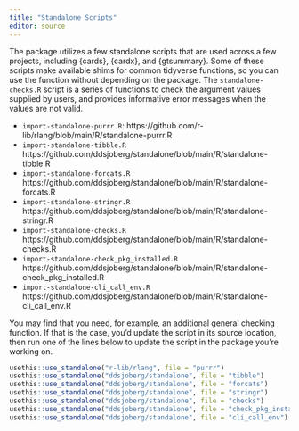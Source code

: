 ```yaml
---
title: "Standalone Scripts"
editor: source
---
```


The package utilizes a few standalone scripts that are used across a few projects, including {cards}, {cardx}, and {gtsummary}.
Some of these scripts make available shims for common tidyverse functions, so you can use the function without depending on the package.
The `standalone-checks.R` script is a series of functions to check the argument values supplied by users, and provides informative error messages when the values are not valid.

- `import-standalone-purrr.R`: https://github.com/r-lib/rlang/blob/main/R/standalone-purrr.R
- `import-standalone-tibble.R` https://github.com/ddsjoberg/standalone/blob/main/R/standalone-tibble.R
- `import-standalone-forcats.R` https://github.com/ddsjoberg/standalone/blob/main/R/standalone-forcats.R
- `import-standalone-stringr.R` https://github.com/ddsjoberg/standalone/blob/main/R/standalone-stringr.R
- `import-standalone-checks.R` https://github.com/ddsjoberg/standalone/blob/main/R/standalone-checks.R
- `import-standalone-check_pkg_installed.R` https://github.com/ddsjoberg/standalone/blob/main/R/standalone-check_pkg_installed.R
- `import-standalone-cli_call_env.R` https://github.com/ddsjoberg/standalone/blob/main/R/standalone-cli_call_env.R

You may find that you need, for example, an additional general checking function.
If that is the case, you'd update the script in its source location, then run one of the lines below to update the script in the package you're working on.

```r
usethis::use_standalone("r-lib/rlang", file = "purrr")
usethis::use_standalone("ddsjoberg/standalone", file = "tibble")
usethis::use_standalone("ddsjoberg/standalone", file = "forcats")
usethis::use_standalone("ddsjoberg/standalone", file = "stringr")
usethis::use_standalone("ddsjoberg/standalone", file = "checks")
usethis::use_standalone("ddsjoberg/standalone", file = "check_pkg_installed")
usethis::use_standalone("ddsjoberg/standalone", file = "cli_call_env")
```

